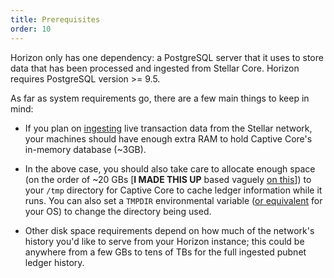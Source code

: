 ```yaml
---
title: Prerequisites
order: 10
---
```



Horizon only has one dependency: a PostgreSQL server that it uses to store data that has been processed and ingested from Stellar Core. Horizon requires PostgreSQL version >= 9.5.

As far as system requirements go, there are a few main things to keep in mind:

- If you plan on [ingesting](./running.mdx#ingesting-transactions) live transaction data from the Stellar network, your machines should have enough extra RAM to hold Captive Core's in-memory database (~3GB).

- In the above case, you should also take care to allocate enough space (on the order of ~20 GBs [**I MADE THIS UP** based vaguely [on this](https://github.com/stellar/stellar-core/issues/2942#issuecomment-790016941)]) to your `/tmp` directory for Captive Core to cache ledger information while it runs. You can also set a `TMPDIR` environmental variable ([or equivalent](https://golang.org/pkg/os/#TempDir) for your OS) to change the directory being used.

- Other disk space requirements depend on how much of the network's history you'd like to serve from your Horizon instance; this could be anywhere from a few GBs to tens of TBs for the full ingested pubnet ledger history.
